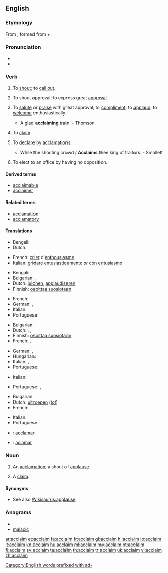 ==English==

===Etymology===
From {{etyl|la}} {{term|acclamo|acclāmō|raise a cry at; applaud|lang=la}}, formed from {{term|ad-|lang=la}} + {{term|clamo|clāmō|cry out, shout|lang=la}}.

===Pronunciation===
* {{IPA|/əˈkleɪm/}}
* {{rhymes|eɪm}}

===Verb===
{{en-verb}}

# {{transitive}} To [[shout]]; to [[call out]].
# {{intransitive}} To shout approval; to express great [[approval]].
# {{transitive}} {{rare}} To [[salute]] or [[praise]] with great approval; to [[compliment]]; to [[applaud]]; to [[welcome]] enthusiastically.
#* A glad '''acclaiming''' train. - Thomson
# {{transitive}} {{obsolete}} To [[claim]].
# {{transitive}} To [[declare]] by [[acclamations]].
#* While the shouting crowd / '''Acclaims''' thee king of traitors. - Smollett
# {{context|Canada}} To elect to an office by having no opposition.

====Derived terms====
* [[acclaimable]]
* [[acclaimer]]

====Related terms====
* [[acclamation]]
* [[acclamatory]]

====Translations====
{{trans-top|to shout}}
* Bengali: {{t|bn|চিৎকার করা|sc=Beng|xs=Bengali}}
* Dutch: {{t+|nl|uitroepen}}
{{trans-mid}}
* French: [[crier]] d'[[enthousiasme]]
* Italian: [[gridare]] [[entusiasticamente]] ''or'' con [[entusiasmo]]
{{trans-bottom}}

{{trans-top|to shout applause}}
* Bengali: {{t|bn|প্রশংসাধ্বনি|sc=Beng|xs=Bengali}}
* Bulgarian: {{t|bg|акламирам}},  {{t|bg|одобрявам бурно}}
* Dutch: [[juichen]], [[applaudiseren]]
* Finnish: [[osoittaa suosiotaan]]
{{trans-mid}}
* French: {{t+|fr|acclamer}}
* German: {{t+|de|applaudieren}}, {{t+|de|klatschen}}
* Italian: {{t+|it|acclamare}}
* Portuguese: {{t+|pt|aclamar}}
{{trans-bottom}}

{{trans-top|to applaud}}
* Bulgarian: {{t+|bg|аплодирам}}
* Dutch: {{t-|nl|toejuichen}}, {{t+|nl|prijzen}}, {{t-|nl|loven}}
* Finnish: [[osoittaa suosiotaan]]
* French: {{t+|fr|acclamer}}, {{t+|fr|applaudir}}
{{trans-mid}}
* German: {{t+|de|applaudieren}}, {{t+|de|klatschen}}
* Hungarian: {{t+|hu|megtapsol}}
* Italian: {{t+|it|acclamare}}, {{t+|it|applaudire}}
* Portuguese: {{t+|pt|aclamar}}
{{trans-bottom}}

{{trans-top|to claim}}
* Italian: {{t+|it|reclamare}}
{{trans-mid}}
* Portuguese: {{t+|pt|clamar}}, {{t+|pt|reclamar}}
{{trans-bottom}}

{{trans-top|to declare by acclamations}}
* Bulgarian: {{t|bg|провъзгласявам}}
* Dutch: [[uitroepen]] ([[tot]])
* French: {{t+|fr|déclamer}}
{{trans-mid}}
* Italian: {{t+|it|acclamare}}
* Portuguese: {{t+|pt|aclamar}}
{{trans-bottom}}

{{checktrans}}
* {{ttbc|Interlingua}}: [[acclamar]]
* {{ttbc|Spanish}}: [[aclamar]]

===Noun===
{{en-noun}}

# {{poetic}} An [[acclamation]]; a shout of [[applause]].
# {{obsolete}} A [[claim]].

====Synonyms====
* See also [[Wikisaurus:applause]]

===Anagrams===
* {{alphagram|aaccilm}}
* [[malacic#English|malacic]]

[[Category:English words prefixed with ad-]]

[[ar:acclaim]]
[[et:acclaim]]
[[fa:acclaim]]
[[fr:acclaim]]
[[gl:acclaim]]
[[hi:acclaim]]
[[io:acclaim]]
[[it:acclaim]]
[[kn:acclaim]]
[[hu:acclaim]]
[[ml:acclaim]]
[[my:acclaim]]
[[pt:acclaim]]
[[fi:acclaim]]
[[sv:acclaim]]
[[ta:acclaim]]
[[th:acclaim]]
[[tr:acclaim]]
[[uk:acclaim]]
[[vi:acclaim]]
[[zh:acclaim]]